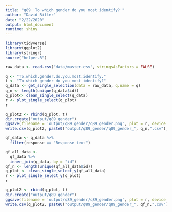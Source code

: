 ```yaml
---
title: "q89 'To which gender do you most identify?'"
author: "David Ritter"
date: "2/22/2020"
output: html_document
runtime: shiny
---
```


```r
library(tidyverse)
library(ggplot2)
library(stringr)
source("helper.R")
```

```r
raw_data <- read.csv("data/master.csv", stringsAsFactors = FALSE)
```

```r
q <- "To.which.gender.do.you.most.identify."
t <- "To which gender do you most identify?"
q_data <- get_single_selection(data = raw_data, q.name = q)
q_n <- length(unique(q_data$id))
q_plot<- clean_single_select(q_data)
r <- plot_single_select(q_plot)
r
```

```r
q_plot2 <- rbind(q_plot, t)
dir.create("output/q89_gender")
ggsave(filename = 'output/q89_gender/q89_gender.png', plot = r, device = 'png')
write.csv(q_plot2, paste0("output/q89_gender/q89_gender_", q_n,".csv"), row.names=F)
```

```r
qf_data <- q_data %>%
  filter(response == "Response text")
```

```r
qf_all_data <- 
  qf_data %>%
  inner_join(q_data, by = "id")
qf_n <- length(unique(qf_all_data$id))
q_plot <- clean_single_select_y(qf_all_data)
r <- plot_single_select_y(q_plot)
r
```

```r
q_plot2 <- rbind(q_plot, t)
dir.create("output/q89_gender")
ggsave(filename = 'output/q89_gender/q89_gender.png', plot = r, device = 'png')
write.csv(q_plot2, paste0("output/q89_gender/q89_gender_", qf_n,".csv"), row.names=F)
```